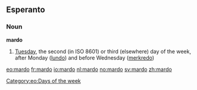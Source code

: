 ==Esperanto==
===Noun===
'''mardo'''
# [[Tuesday]], the second (in ISO 8601) or third (elsewhere) day of the week, after Monday ([[lundo]]) and before Wednesday ([[merkredo]])

[[Category:eo:Days of the week]]

[[eo:mardo]]
[[fr:mardo]]
[[io:mardo]]
[[nl:mardo]]
[[no:mardo]]
[[sv:mardo]]
[[zh:mardo]]